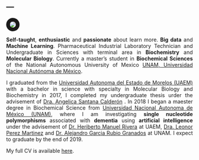 ---
---


<img src="images/erick.jpg"
      align="middle"
      style= "border:10px solid; border-radius: 50%"/>
<!-- <link rel="stylesheet" href="styles.css" type="text/css"/> -->

<!-- <img src="images/erick.jpg" style="width:25%; border:10px solid; margin-right: 20px" align="left"> -->
<!-- <img src="images/erick.jpg" style="width:40%; border:10px solid; margin-right: 30px" align="left"> -->
<!-- ![](images/erick.jpg, style="width:40%")  -->

<!-- <img src="images/erick5.jpg" -->
<!--       style= "width:40%; border:10px solid; margin-right: 15px" -->
<!--       align="left"/> -->

<p style='text-align: justify;'> **Self-taught**, **enthusiastic** and **passionate** about learn more. **Big data** and **Machine Learning**. Pharmaceutical Industrial Laboratory Technician and Undergraduate in Sciences with terminal area in **Biochemistry** and **Molecular Biology**. Currently a master's student in **Biochemical Sciences** of the National Autonomous University of Mexico [UNAM, Universidad Nacional Autónoma de México](http://www.mdcbq.posgrado.unam.mx/).</p> 


<p style='text-align: justify;'> I graduated from the [Universidad Autonoma del Estado de Morelos (UAEM)](http://www.cidc.uaem.mx) with a bachelor in science with specialty in Molecular Biology and Biochemistry in 2017, I completed my undergraduate thesis urder the advisement of [Dra. Angelica Santana Calderón](http://www.cidc.uaem.mx/angelicasantana/) . In 2018 I began a maester degree in Biochemical Science from  [Universidad Nacional Autonoma de México (UNAM)](http://www.mdcbq.posgrado.unam.mx/), where I am investigating **single nucleotide polymorphisms** associated with **dementia** using **artificial intelligence** under the advisement of [Dr. Heriberto Manuel Rivera](https://www.uaem.mx/organizacion-institucional/uploads/facultades/medicina/files/Dr.HeribertoManuelRivera.pdf) at UAEM, [Dra. Leonor Perez Martinez](http://www.ibt.unam.mx/server/PRG.base?tipo:doc,dir:PRG.curriculum,par:leonor) and [Dr. Alejandro Garcia Rubio Granados](http://www.ibt.unam.mx/server/PRG.base?tipo:doc,dir:PRG.curriculum,par:alejandro) at UNAM. I expect to graduate by the end of 2019.</p>

My full CV is available [here](files/CV_2019.pdf).
 

      

